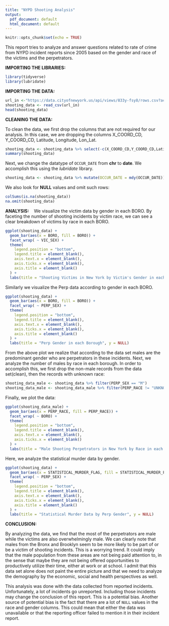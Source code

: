 ```yaml
---
title: "NYPD Shooting Analysis"
output:
  pdf_document: default
  html_document: default
---
```


```r
knitr::opts_chunk$set(echo = TRUE)
```

This report tries to analyze and answer questions related to rate of crime from NYPD incident reports since
2005 based on the gender and race of the victims and the perpetrators.


**IMPORTING THE LIBRARIES:**

```r
library(tidyverse)
library(lubridate)
```



**IMPORTING THE DATA:**

```r
url_in <-"https://data.cityofnewyork.us/api/views/833y-fsy8/rows.csv?accessType=DOWNLOAD"
shooting_data <- read_csv(url_in)
head(shooting_data)
```

**CLEANING THE DATA:**

To clean the data, we first drop the columns that are not required for our analysis. In this case, we are dropping the columns X_COORD_CD, Y_COORD_CD, Latitude, Longitude, Lon_Lat. 

```r
shooting_data <- shooting_data %>% select(-c(X_COORD_CD,Y_COORD_CD,Latitude,Longitude,Lon_Lat))
summary(shooting_data)
```



Next, we change the datatype of `OCCUR_DATE` from **chr** to **date**. We accomplish this using the *lubridate* library.

```r
shooting_data <- shooting_data %>% mutate(OCCUR_DATE = mdy(OCCUR_DATE))
```



We also look for **NULL** values and omit such rows:

```r
colSums(is.na(shooting_data))
na.omit(shooting_data)
```




**ANALYSIS:**
&nbsp;&nbsp;
We visualize the victim data by gender in each BORO. By faceting the number of shooting incidents by victim race, we can see a clear breakdown of victims by race in each BORO.

```r
ggplot(shooting_data) +
  geom_bar(aes(x = BORO, fill = BORO)) +
  facet_wrap( ~ VIC_SEX) +
  theme(
    legend.position = "bottom",
    legend.title = element_blank(),
    axis.text.x = element_blank(),
    axis.ticks.x = element_blank(),
    axis.title = element_blank()
  ) +
  labs(title = "Shooting Victims in New York by Victim's Gender in each Borough", y = NULL)
```




Similarly we visualize the Perp data according to gender in each BORO.

```r
ggplot(shooting_data) +
  geom_bar(aes(x = BORO, fill = BORO)) +
  facet_wrap( ~ PERP_SEX) +
  theme(
    legend.position = "bottom",
    legend.title = element_blank(),
    axis.text.x = element_blank(),
    axis.ticks.x = element_blank(),
    axis.title = element_blank()
  ) +
  labs(title = "Perp Gender in each Borough", y = NULL)
```



From the above plot we realize that according to the data set males are the predominant gender who are perpetrators in these incidents.
Next, we analyze the number of males by race in each borough. In order to accomplish this, we first drop the non-male records from 
the data set(clean), then the records with unknown race:

```r
shooting_data_male <- shooting_data %>% filter(PERP_SEX == "M") 
shooting_data_male <- shooting_data_male %>% filter(PERP_RACE != "UNKNOWN") 
```




Finally, we plot the data:

```r
ggplot(shooting_data_male) +
  geom_bar(aes(x = PERP_RACE, fill = PERP_RACE)) +
  facet_wrap( ~ BORO) +
  theme(
    legend.position = "bottom",
    legend.title = element_blank(),
    axis.text.x = element_blank(),
    axis.ticks.x = element_blank()
  ) +
  labs(title = "Male Shooting Perpetrators in New York by Race in each Borough", y = NULL)
```




Here, we analyze the statistical murder data by gender.

```r
ggplot(shooting_data) +
  geom_bar(aes(x = STATISTICAL_MURDER_FLAG, fill = STATISTICAL_MURDER_FLAG)) +
  facet_wrap( ~ PERP_SEX) +
  theme(
    legend.position = "bottom",
    legend.title = element_blank(),
    axis.text.x = element_blank(),
    axis.ticks.x = element_blank(),
    axis.title = element_blank()
  ) +
  labs(title = "Statistical Murder Data by Perp Gender", y = NULL)
```




**CONCLUSION:**

By analyzing the data, we find that the most of the perpetrators are male while the victims are also overwhelmingly male. We can clearly note that males from the Bronx and Brooklyn seem to be more likely to be part of or be a victim of shooting incidents. This is a worrying trend. It could imply that the male population from these areas are not being paid attention to, in the sense that maybe they are not being offered opportunities to productively 
utilize their time, either at work or at school. I admit that this data set alone does not paint the entire picture and that we need to analyze the demography by the economic, social and health perspectives as well. 

This analysis was done with the data collected from reported incidents. Unfortunately, a lot of incidents go unreported. Including those incidents may change the conclusion of this report. This is a potential bias. Another source of potential bias is the fact that there are a lot of `NULL` values in the race and gender columns. This could mean that either the data was unavailable or that the reporting officer failed to mention it in their incident report.

